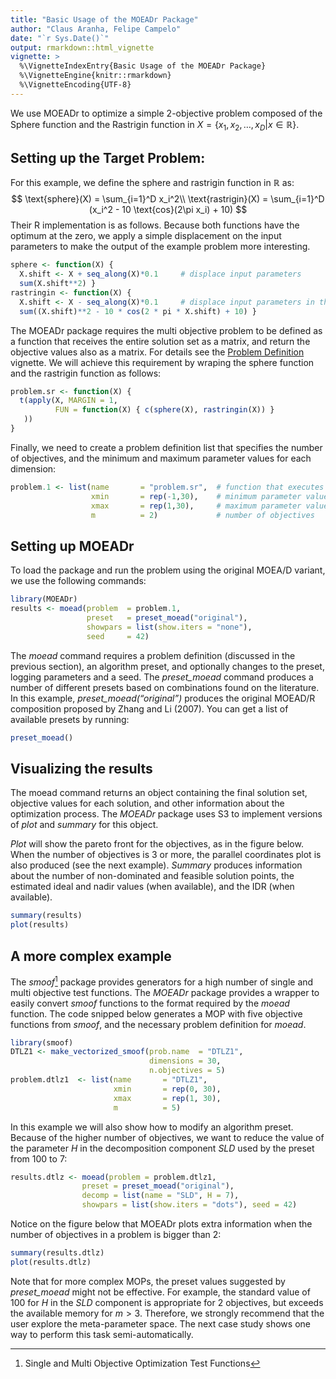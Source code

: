 ```yaml
---
title: "Basic Usage of the MOEADr Package"
author: "Claus Aranha, Felipe Campelo"
date: "`r Sys.Date()`"
output: rmarkdown::html_vignette
vignette: >
  %\VignetteIndexEntry{Basic Usage of the MOEADr Package}
  %\VignetteEngine{knitr::rmarkdown}
  %\VignetteEncoding{UTF-8}
---
```


We use MOEADr to optimize a simple 2-objective problem composed of the Sphere
function and the Rastrigin function in  $X = \{x_1,x_2,\dots,x_D |
x\in\mathbb{R} \}$.

## Setting up the Target Problem:

For this example, we define the sphere and rastrigin function in $\mathbb{R}$ as:
$$
\text{sphere}(X) = \sum_{i=1}^D x_i^2\\
\text{rastrigin}(X) = \sum_{i=1}^D (x_i^2 - 10 \text{cos}(2\pi x_i) + 10)
$$
Their R implementation is as follows. Because both functions have the optimum at
the zero, we apply a simple displacement on the input parameters to make the
output of the example problem more interesting.

```r
sphere <- function(X) {
  X.shift <- X + seq_along(X)*0.1     # displace input parameters
  sum(X.shift**2) }
rastringin <- function(X) {
  X.shift <- X - seq_along(X)*0.1     # displace input parameters in the opposite direction
  sum((X.shift)**2 - 10 * cos(2 * pi * X.shift) + 10) }
```

The MOEADr package requires the multi objective problem to be defined as a
function that receives the entire solution set as a matrix, and return the
objective values also as a matrix. For details see the [Problem
Definition](problem-definition.html) vignette. We will achieve this requirement
by wraping the sphere function and the rastrigin function as follows:

```r
problem.sr <- function(X) {
  t(apply(X, MARGIN = 1,
          FUN = function(X) { c(sphere(X), rastringin(X)) } 
   ))
}
```

Finally, we need to create a problem definition list that specifies the number
of objectives, and the minimum and maximum parameter values for each dimension:

```r
problem.1 <- list(name       = "problem.sr",  # function that executes the MOP
                  xmin       = rep(-1,30),    # minimum parameter value for each dimension
                  xmax       = rep(1,30),     # maximum parameter value for each dimension
                  m          = 2)             # number of objectives
```

## Setting up MOEADr

To load the package and run the problem using the original MOEA/D variant, we
use the following commands:

```r
library(MOEADr)
results <- moead(problem  = problem.1,
                 preset   = preset_moead("original"),
                 showpars = list(show.iters = "none"), 
                 seed     = 42)
```

The *moead* command requires a problem definition (discussed in the previous
section), an algorithm preset, and optionally changes to the preset, logging
parameters and a seed. The *preset_moead*  command produces a number of
different presets based on combinations found on the literature. In this
example, *preset_moead("original")* produces the original MOEAD/R composition
proposed by Zhang and Li (2007). You can get a list of available presets by
running:

```r
preset_moead()
```

## Visualizing the results

The moead command returns an object containing the final solution set, objective
values for each solution, and other information about the optimization process.
The *MOEADr* package uses S3 to implement versions of *plot* and *summary* for
this object.

*Plot* will show the pareto front for the objectives, as in the figure below.
When the number of objectives is 3 or more, the parallel coordinates plot is
also produced (see the next example). *Summary* produces information about 
the number of non-dominated and feasible solution points, the estimated ideal and 
nadir values (when available), and the IDR (when available).

```r
summary(results)
plot(results)
```

## A more complex example

The *smoof*^[Single and Multi Objective Optimization Test Functions] package provides generators
for a high number of single and multi objective test functions. The *MOEADr* package provides a 
wrapper to easily convert *smoof* functions to the format required by the *moead* function. The 
code snipped below generates a MOP with five objective functions from *smoof*, and the necessary 
problem definition for *moead*.

```r
library(smoof)
DTLZ1 <- make_vectorized_smoof(prob.name  = "DTLZ1",
                               dimensions = 30,
                               n.objectives = 5)
problem.dtlz1  <- list(name       = "DTLZ1",
                       xmin       = rep(0, 30),
                       xmax       = rep(1, 30),
                       m          = 5)
```

In this example we will also show how to modify an algorithm preset. Because of the higher number
of objectives, we want to reduce the value of the parameter $H$ in the decomposition component *SLD*
used by the preset from 100 to 7:

```r
results.dtlz <- moead(problem = problem.dtlz1,
                preset = preset_moead("original"),
                decomp = list(name = "SLD", H = 7), 
                showpars = list(show.iters = "dots"), seed = 42)
```

Notice on the figure below that MOEADr plots extra information when the number of objectives in 
a problem is bigger than 2:
```r
summary(results.dtlz)
plot(results.dtlz)
```

Note that for more complex MOPs, the preset values suggested by *preset_moead* might not be effective. 
For example, the standard value of 100 for $H$ in the *SLD* component is appropriate for 2 
objectives, but exceeds the available memory for $m > 3$. Therefore, we strongly recommend that the 
user explore the meta-parameter space. The next case study shows one way to perform this task 
semi-automatically.
